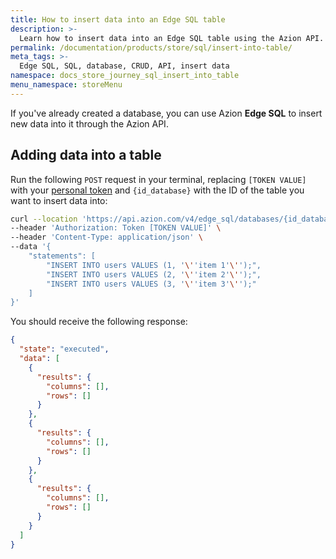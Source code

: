 ```yaml
---
title: How to insert data into an Edge SQL table
description: >-
  Learn how to insert data into an Edge SQL table using the Azion API.
permalink: /documentation/products/store/sql/insert-into-table/
meta_tags: >-
  Edge SQL, SQL, database, CRUD, API, insert data
namespace: docs_store_journey_sql_insert_into_table
menu_namespace: storeMenu
---
```


If you've already created a database, you can use Azion **Edge SQL** to insert new data into it through the Azion API.

## Adding data into a table

Run the following `POST` request in your terminal, replacing `[TOKEN VALUE]` with your [personal token](/en/documentation/products/guides/personal-tokens/) and `{id_database}` with the ID of the table you want to insert data into:

```bash
curl --location 'https://api.azion.com/v4/edge_sql/databases/{id_database}/query' \
--header 'Authorization: Token [TOKEN VALUE]' \
--header 'Content-Type: application/json' \
--data '{
    "statements": [
        "INSERT INTO users VALUES (1, '\''item 1'\'');",
        "INSERT INTO users VALUES (2, '\''item 2'\'');",
        "INSERT INTO users VALUES (3, '\''item 3'\'');"
    ]
}'
```

You should receive the following response:

```json
{
  "state": "executed",
  "data": [
    {
      "results": {
        "columns": [],
        "rows": []
      }
    },
    {
      "results": {
        "columns": [],
        "rows": []
      }
    },
    {
      "results": {
        "columns": [],
        "rows": []
      }
    }
  ]
}
```
